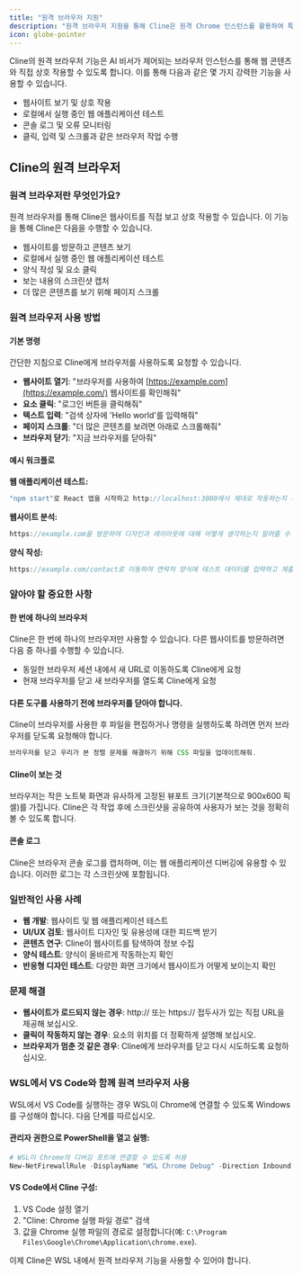 ```yaml
---
title: "원격 브라우저 지원"
description: "원격 브라우저 지원을 통해 Cline은 원격 Chrome 인스턴스를 활용하여 특정 웹 개발 테스트 사례와 관련된 인증 토큰 및 세션 쿠키를 활용할 수 있습니다."
icon: globe-pointer
---
```


Cline의 원격 브라우저 기능은 AI 비서가 제어되는 브라우저 인스턴스를 통해 웹 콘텐츠와 직접 상호 작용할 수 있도록 합니다. 이를 통해 다음과 같은 몇 가지 강력한 기능을 사용할 수 있습니다.

-   웹사이트 보기 및 상호 작용
-   로컬에서 실행 중인 웹 애플리케이션 테스트
-   콘솔 로그 및 오류 모니터링
-   클릭, 입력 및 스크롤과 같은 브라우저 작업 수행

## Cline의 원격 브라우저

### 원격 브라우저란 무엇인가요?

원격 브라우저를 통해 Cline은 웹사이트를 직접 보고 상호 작용할 수 있습니다. 이 기능을 통해 Cline은 다음을 수행할 수 있습니다.

-   웹사이트를 방문하고 콘텐츠 보기
-   로컬에서 실행 중인 웹 애플리케이션 테스트
-   양식 작성 및 요소 클릭
-   보는 내용의 스크린샷 캡처
-   더 많은 콘텐츠를 보기 위해 페이지 스크롤

### 원격 브라우저 사용 방법

#### 기본 명령

간단한 지침으로 Cline에게 브라우저를 사용하도록 요청할 수 있습니다.

-   **웹사이트 열기**: "브라우저를 사용하여 [https://example.com](https://example.com/) 웹사이트를 확인해줘"
-   **요소 클릭**: "로그인 버튼을 클릭해줘"
-   **텍스트 입력**: "검색 상자에 'Hello world'를 입력해줘"
-   **페이지 스크롤**: "더 많은 콘텐츠를 보려면 아래로 스크롤해줘"
-   **브라우저 닫기**: "지금 브라우저를 닫아줘"

#### 예시 워크플로

**웹 애플리케이션 테스트:**

```javascript
"npm start"로 React 앱을 시작하고 http://localhost:3000에서 제대로 작동하는지 확인해 줄 수 있나요?
```

**웹사이트 분석:**

```javascript
https://example.com을 방문하여 디자인과 레이아웃에 대해 어떻게 생각하는지 알려줄 수 있나요?
```

**양식 작성:**

```javascript
https://example.com/contact로 이동하여 연락처 양식에 테스트 데이터를 입력하고 제출해 주세요.
```

### 알아야 할 중요한 사항

#### 한 번에 하나의 브라우저

Cline은 한 번에 하나의 브라우저만 사용할 수 있습니다. 다른 웹사이트를 방문하려면 다음 중 하나를 수행할 수 있습니다.

-   동일한 브라우저 세션 내에서 새 URL로 이동하도록 Cline에게 요청
-   현재 브라우저를 닫고 새 브라우저를 열도록 Cline에게 요청

#### 다른 도구를 사용하기 전에 브라우저를 닫아야 합니다.

Cline이 브라우저를 사용한 후 파일을 편집하거나 명령을 실행하도록 하려면 먼저 브라우저를 닫도록 요청해야 합니다.

```javascript
브라우저를 닫고 우리가 본 정렬 문제를 해결하기 위해 CSS 파일을 업데이트해줘.
```

#### Cline이 보는 것

브라우저는 작은 노트북 화면과 유사하게 고정된 뷰포트 크기(기본적으로 900x600 픽셀)를 가집니다. Cline은 각 작업 후에 스크린샷을 공유하여 사용자가 보는 것을 정확히 볼 수 있도록 합니다.

#### 콘솔 로그

Cline은 브라우저 콘솔 로그를 캡처하며, 이는 웹 애플리케이션 디버깅에 유용할 수 있습니다. 이러한 로그는 각 스크린샷에 포함됩니다.

### 일반적인 사용 사례

-   **웹 개발**: 웹사이트 및 웹 애플리케이션 테스트
-   **UI/UX 검토**: 웹사이트 디자인 및 유용성에 대한 피드백 받기
-   **콘텐츠 연구**: Cline이 웹사이트를 탐색하여 정보 수집
-   **양식 테스트**: 양식이 올바르게 작동하는지 확인
-   **반응형 디자인 테스트**: 다양한 화면 크기에서 웹사이트가 어떻게 보이는지 확인

### 문제 해결

-   **웹사이트가 로드되지 않는 경우**: http:// 또는 https:// 접두사가 있는 직접 URL을 제공해 보십시오.
-   **클릭이 작동하지 않는 경우**: 요소의 위치를 더 정확하게 설명해 보십시오.
-   **브라우저가 멈춘 것 같은 경우**: Cline에게 브라우저를 닫고 다시 시도하도록 요청하십시오.

### WSL에서 VS Code와 함께 원격 브라우저 사용

WSL에서 VS Code를 실행하는 경우 WSL이 Chrome에 연결할 수 있도록 Windows를 구성해야 합니다. 다음 단계를 따르십시오.

#### 관리자 권한으로 PowerShell을 열고 실행:

```powershell
# WSL이 Chrome의 디버깅 포트에 연결할 수 있도록 허용
New-NetFirewallRule -DisplayName "WSL Chrome Debug" -Direction Inbound -LocalPort 9222 -Protocol TCP -Action Allow
```

#### VS Code에서 Cline 구성:

1.  VS Code 설정 열기
2.  "Cline: Chrome 실행 파일 경로" 검색
3.  값을 Chrome 실행 파일의 경로로 설정합니다(예: `C:\Program Files\Google\Chrome\Application\chrome.exe`).

이제 Cline은 WSL 내에서 원격 브라우저 기능을 사용할 수 있어야 합니다.
